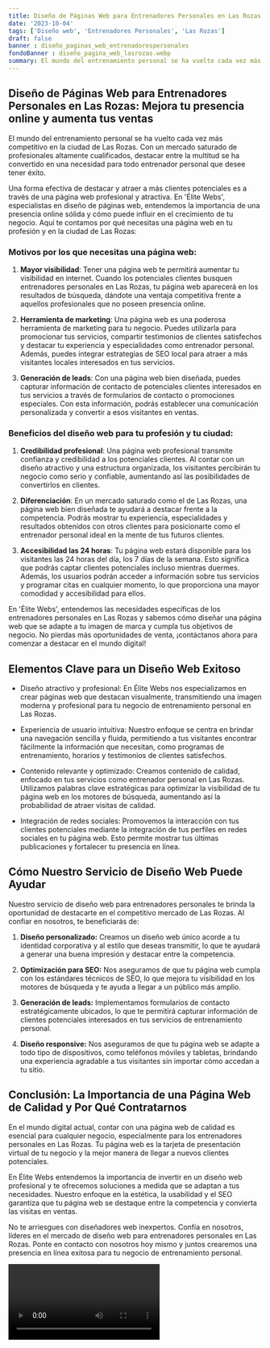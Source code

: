 ```yaml
---
title: Diseño de Páginas Web para Entrenadores Personales en Las Rozas
date: '2023-10-04'
tags: ['Diseño web', 'Entrenadores Personales', 'Las Rozas']
draft: false
banner : diseño_paginas_web_entrenadorespersonales
fondoBanner : diseño_pagina_web_lasrozas.webp
summary: El mundo del entrenamiento personal se ha vuelto cada vez más competitivo en la ciudad de Las Rozas. Con un mercado saturado de profesionales altamente cualificados, destacar entre la multitud se ha convertido en una necesidad para todo entrenador personal que desee tener éxito.
---
```


## Diseño de Páginas Web para Entrenadores Personales en Las Rozas: Mejora tu presencia online y aumenta tus ventas

El mundo del entrenamiento personal se ha vuelto cada vez más competitivo en la ciudad de Las Rozas. Con un mercado saturado de profesionales altamente cualificados, destacar entre la multitud se ha convertido en una necesidad para todo entrenador personal que desee tener éxito.

Una forma efectiva de destacar y atraer a más clientes potenciales es a través de una página web profesional y atractiva. En 'Élite Webs', especialistas en diseño de páginas web, entendemos la importancia de una presencia online sólida y cómo puede influir en el crecimiento de tu negocio. Aquí te contamos por qué necesitas una página web en tu profesión y en la ciudad de Las Rozas:

### Motivos por los que necesitas una página web:

1. **Mayor visibilidad**: Tener una página web te permitirá aumentar tu visibilidad en internet. Cuando los potenciales clientes busquen entrenadores personales en Las Rozas, tu página web aparecerá en los resultados de búsqueda, dándote una ventaja competitiva frente a aquellos profesionales que no poseen presencia online.

2. **Herramienta de marketing**: Una página web es una poderosa herramienta de marketing para tu negocio. Puedes utilizarla para promocionar tus servicios, compartir testimonios de clientes satisfechos y destacar tu experiencia y especialidades como entrenador personal. Además, puedes integrar estrategias de SEO local para atraer a más visitantes locales interesados en tus servicios.

3. **Generación de leads**: Con una página web bien diseñada, puedes capturar información de contacto de potenciales clientes interesados en tus servicios a través de formularios de contacto o promociones especiales. Con esta información, podrás establecer una comunicación personalizada y convertir a esos visitantes en ventas.

### Beneficios del diseño web para tu profesión y tu ciudad:

1. **Credibilidad profesional**: Una página web profesional transmite confianza y credibilidad a los potenciales clientes. Al contar con un diseño atractivo y una estructura organizada, los visitantes percibirán tu negocio como serio y confiable, aumentando así las posibilidades de convertirlos en clientes.

2. **Diferenciación**: En un mercado saturado como el de Las Rozas, una página web bien diseñada te ayudará a destacar frente a la competencia. Podrás mostrar tu experiencia, especialidades y resultados obtenidos con otros clientes para posicionarte como el entrenador personal ideal en la mente de tus futuros clientes.

3. **Accesibilidad las 24 horas**: Tu página web estará disponible para los visitantes las 24 horas del día, los 7 días de la semana. Esto significa que podrás captar clientes potenciales incluso mientras duermes. Además, los usuarios podrán acceder a información sobre tus servicios y programar citas en cualquier momento, lo que proporciona una mayor comodidad y accesibilidad para ellos.

En 'Élite Webs', entendemos las necesidades específicas de los entrenadores personales en Las Rozas y sabemos cómo diseñar una página web que se adapte a tu imagen de marca y cumpla tus objetivos de negocio. No pierdas más oportunidades de venta, ¡contáctanos ahora para comenzar a destacar en el mundo digital!

<GifSeo />

<Cta />

## Elementos Clave para un Diseño Web Exitoso

- Diseño atractivo y profesional: En Élite Webs nos especializamos en crear páginas web que destacan visualmente, transmitiendo una imagen moderna y profesional para tu negocio de entrenamiento personal en Las Rozas.

- Experiencia de usuario intuitiva: Nuestro enfoque se centra en brindar una navegación sencilla y fluida, permitiendo a tus visitantes encontrar fácilmente la información que necesitan, como programas de entrenamiento, horarios y testimonios de clientes satisfechos.

- Contenido relevante y optimizado: Creamos contenido de calidad, enfocado en tus servicios como entrenador personal en Las Rozas. Utilizamos palabras clave estratégicas para optimizar la visibilidad de tu página web en los motores de búsqueda, aumentando así la probabilidad de atraer visitas de calidad.

- Integración de redes sociales: Promovemos la interacción con tus clientes potenciales mediante la integración de tus perfiles en redes sociales en tu página web. Esto permite mostrar tus últimas publicaciones y fortalecer tu presencia en línea.

## Cómo Nuestro Servicio de Diseño Web Puede Ayudar

Nuestro servicio de diseño web para entrenadores personales te brinda la oportunidad de destacarte en el competitivo mercado de Las Rozas. Al confiar en nosotros, te beneficiarás de:

1. **Diseño personalizado:** Creamos un diseño web único acorde a tu identidad corporativa y al estilo que deseas transmitir, lo que te ayudará a generar una buena impresión y destacar entre la competencia.

2. **Optimización para SEO:** Nos aseguramos de que tu página web cumpla con los estándares técnicos de SEO, lo que mejora tu visibilidad en los motores de búsqueda y te ayuda a llegar a un público más amplio.

3. **Generación de leads:** Implementamos formularios de contacto estratégicamente ubicados, lo que te permitirá capturar información de clientes potenciales interesados en tus servicios de entrenamiento personal.

4. **Diseño responsive:** Nos aseguramos de que tu página web se adapte a todo tipo de dispositivos, como teléfonos móviles y tabletas, brindando una experiencia agradable a tus visitantes sin importar cómo accedan a tu sitio.

## Conclusión: La Importancia de una Página Web de Calidad y Por Qué Contratarnos

En el mundo digital actual, contar con una página web de calidad es esencial para cualquier negocio, especialmente para los entrenadores personales en Las Rozas. Tu página web es la tarjeta de presentación virtual de tu negocio y la mejor manera de llegar a nuevos clientes potenciales.

En Élite Webs entendemos la importancia de invertir en un diseño web profesional y te ofrecemos soluciones a medida que se adaptan a tus necesidades. Nuestro enfoque en la estética, la usabilidad y el SEO garantiza que tu página web se destaque entre la competencia y convierta las visitas en ventas.

No te arriesgues con diseñadores web inexpertos. Confía en nosotros, líderes en el mercado de diseño web para entrenadores personales en Las Rozas. Ponte en contacto con nosotros hoy mismo y juntos crearemos una presencia en línea exitosa para tu negocio de entrenamiento personal.

<Video />

<CtaBot job='Entrenadores Personales' city='Las Rozas'/>

<Gmaps query='Las Rozas+españa+maps' />